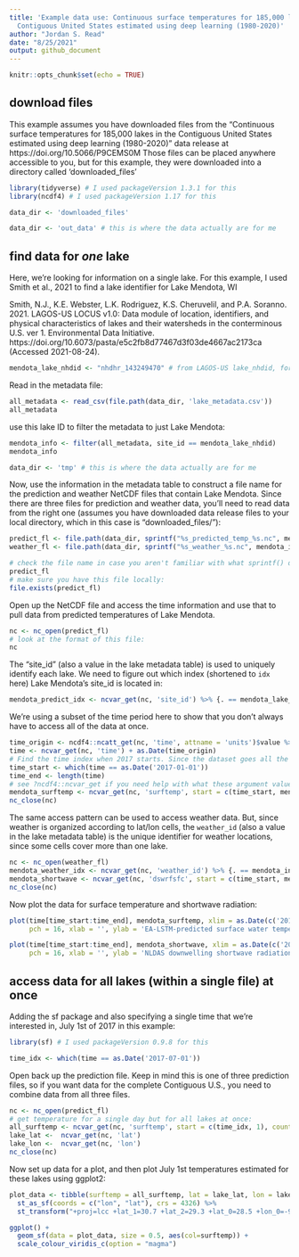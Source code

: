 ```yaml
---
title: 'Example data use: Continuous surface temperatures for 185,000 lakes in the
  Contiguous United States estimated using deep learning (1980-2020)'
author: "Jordan S. Read"
date: "8/25/2021"
output: github_document
---
```


```r
knitr::opts_chunk$set(echo = TRUE)
```

## download files

This example assumes you have downloaded files from the "Continuous surface temperatures for 185,000 lakes in the Contiguous United States estimated using deep learning (1980-2020)" data release at https://doi.org/10.5066/P9CEMS0M
Those files can be placed anywhere accessible to you, but for this example, they were downloaded into a directory called 'downloaded_files'

```r
library(tidyverse) # I used packageVersion 1.3.1 for this
library(ncdf4) # I used packageVersion 1.17 for this

data_dir <- 'downloaded_files'
```
```r
data_dir <- 'out_data' # this is where the data actually are for me
```

## find data for _one_ lake

Here, we're looking for information on a single lake. For this example, I used Smith et al., 2021 to find a lake identifier for Lake Mendota, WI

Smith, N.J., K.E. Webster, L.K. Rodriguez, K.S. Cheruvelil, and P.A. Soranno. 2021. LAGOS-US LOCUS v1.0: Data module of location, identifiers, and physical characteristics of lakes and their watersheds in the conterminous U.S. ver 1. Environmental Data Initiative. https://doi.org/10.6073/pasta/e5c2fb8d77467d3f03de4667ac2173ca (Accessed 2021-08-24). 


```r
mendota_lake_nhdid <- "nhdhr_143249470" # from LAGOS-US lake_nhdid, for lagoslakeid = 5371
```

Read in the metadata file:
```r
all_metadata <- read_csv(file.path(data_dir, 'lake_metadata.csv'))
all_metadata
```
use this lake ID to filter the metadata to just Lake Mendota:
```r
mendota_info <- filter(all_metadata, site_id == mendota_lake_nhdid)
mendota_info
```
```r
data_dir <- 'tmp' # this is where the data actually are for me
```

Now, use the information in the metadata table to construct a file name for the prediction and weather NetCDF files that contain Lake Mendota. Since there are three files for prediction and weather data, you'll need to read data from the right one (assumes you have downloaded data release files to your local directory, which in this case is "downloaded_files/"):
```r

predict_fl <- file.path(data_dir, sprintf("%s_predicted_temp_%s.nc", mendota_info$group_id, mendota_info$group_bbox))
weather_fl <- file.path(data_dir, sprintf("%s_weather_%s.nc", mendota_info$group_id, mendota_info$group_bbox))

# check the file name in case you aren't familiar with what sprintf() does:
predict_fl
# make sure you have this file locally:
file.exists(predict_fl)
```
Open up the NetCDF file and access the time information and use that to pull data from predicted temperatures of Lake Mendota. 
```r
nc <- nc_open(predict_fl)
# look at the format of this file:
nc
```
The "site_id" (also a value in the lake metadata table) is used to uniquely identify each lake. We need to figure out which index (shortened to `idx` here) Lake Mendota's site_id is located in:
```r
mendota_predict_idx <- ncvar_get(nc, 'site_id') %>% {. == mendota_lake_nhdid} %>% which()
```
We're using a subset of the time period here to show that you don't always have to access all of the data at once. 
```r
time_origin <- ncdf4::ncatt_get(nc, 'time', attname = 'units')$value %>% str_remove("days since ")
time <- ncvar_get(nc, 'time') + as.Date(time_origin)
# Find the time index when 2017 starts. Since the dataset goes all the way to 1980, we'll use this index to access a subset of the data
time_start <- which(time == as.Date('2017-01-01'))
time_end <- length(time)
# see ?ncdf4::ncvar_get if you need help with what these argument values mean
mendota_surftemp <- ncvar_get(nc, 'surftemp', start = c(time_start, mendota_predict_idx), count = c(-1, 1))
nc_close(nc)
```
The same access pattern can be used to access weather data. But, since weather is organized according to lat/lon cells, the `weather_id` (also a value in the lake metadata table) is the unique identifier for weather locations, since some cells cover more than one lake. 
```r
nc <- nc_open(weather_fl)
mendota_weather_idx <- ncvar_get(nc, 'weather_id') %>% {. == mendota_info$weather_id} %>% which()
mendota_shortwave <- ncvar_get(nc, 'dswrfsfc', start = c(time_start, mendota_weather_idx), count = c(-1, 1))
nc_close(nc)
```
Now plot the data for surface temperature and shortwave radiation:
```r
plot(time[time_start:time_end], mendota_surftemp, xlim = as.Date(c('2017-01-01','2020-12-31')), 
     pch = 16, xlab = '', ylab = 'EA-LSTM-predicted surface water temperature (°C)')

plot(time[time_start:time_end], mendota_shortwave, xlim = as.Date(c('2017-01-01','2020-12-31')), 
     pch = 16, xlab = '', ylab = 'NLDAS downwelling shortwave radiation (W/m2)')
```

## access data for all lakes (within a single file) at once
Adding the sf package and also specifying a single time that we're interested in, July 1st of 2017 in this example:
```r
library(sf) # I used packageVersion 0.9.8 for this

time_idx <- which(time == as.Date('2017-07-01'))
```
Open back up the prediction file. Keep in mind this is one of three prediction files, so if you want data for the complete Contiguous U.S., you need to combine data from all three files. 
```r
nc <- nc_open(predict_fl)
# get temperature for a single day but for all lakes at once:
all_surftemp <- ncvar_get(nc, 'surftemp', start = c(time_idx, 1), count = c(1, -1))
lake_lat <-  ncvar_get(nc, 'lat')
lake_lon <-  ncvar_get(nc, 'lon')
nc_close(nc)
```
Now set up data for a plot, and then plot July 1st temperatures estimated for these lakes using ggplot2:
```r
plot_data <- tibble(surftemp = all_surftemp, lat = lake_lat, lon = lake_lon) %>% 
  st_as_sf(coords = c("lon", "lat"), crs = 4326) %>% 
  st_transform("+proj=lcc +lat_1=30.7 +lat_2=29.3 +lat_0=28.5 +lon_0=-91.33333333333333 +x_0=999999.9999898402 +y_0=0 +ellps=GRS80 +datum=NAD83 +to_meter=0.3048006096012192 +no_defs")

ggplot() +
  geom_sf(data = plot_data, size = 0.5, aes(col=surftemp)) + 
  scale_colour_viridis_c(option = "magma")
```
